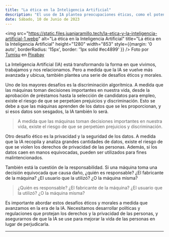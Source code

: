 ```yaml
---
title: "La ética en la Inteligencia Artificial"
description: "El uso de IA plantea preocupaciones éticas, como el potencial uso indebido y la responsabilidad en caso de daño. Se necesitan políticas y regulaciones que protejan los derechos y la privacidad de las personas para garantizar que la IA se utilice para mejorar la vida de las personas y no para dañarlas."
date: Sábado, 10 de Junio de 2023
---
```


<img src="https://static.files.juanjaramillo.tech/la-etica-y-la-inteligencia-artificial-1.webp" alt="La ética en la Inteligencia Artificial" title="La ética en la Inteligencia Artificial" height="1280" width="853" style={{margin: '0 auto', borderRadius: '15px', border: '1px solid #ec4899' }} />
Foto por [Tumisu](https://pixabay.com/users/tumisu-148124/) en [Pixabay](https://pixabay.com/photos/ethics-right-wrong-ethical-moral-2991600/)

La Inteligencia Artificial (IA) está transformando la forma en que vivimos, trabajamos y nos relacionamos. Pero a medida que la IA se vuelve más avanzada y ubicua, también plantea una serie de desafíos éticos y morales.

Uno de los mayores desafíos es la discriminación algorítmica. A medida que las máquinas toman decisiones importantes en nuestra vida, desde la aprobación de préstamos hasta la selección de candidatos para empleo, existe el riesgo de que se perpetúen prejuicios y discriminación. Esto se debe a que las máquinas aprenden de los datos que se les proporcionan, y si esos datos son sesgados, la IA también lo será.

> A medida que las máquinas toman decisiones importantes en nuestra vida, existe el riesgo de que se perpetúen prejuicios y discriminación.

Otro desafío ético es la privacidad y la seguridad de los datos. A medida que la IA recopila y analiza grandes cantidades de datos, existe el riesgo de que se violen los derechos de privacidad de las personas. Además, si los datos caen en manos equivocadas, pueden ser utilizados para fines malintencionados.

También está la cuestión de la responsabilidad. Si una máquina toma una decisión equivocada que causa daño, ¿quién es responsable? ¿El fabricante de la máquina? ¿El usuario que la utilizó? ¿O la máquina misma?

> ¿Quién es responsable? ¿El fabricante de la máquina? ¿El usuario que la utilizó? ¿O la máquina misma?

Es importante abordar estos desafíos éticos y morales a medida que avanzamos en la era de la IA. Necesitamos desarrollar políticas y regulaciones que protejan los derechos y la privacidad de las personas, y asegurarnos de que la IA se use para mejorar la vida de las personas en lugar de perjudicarla.

---